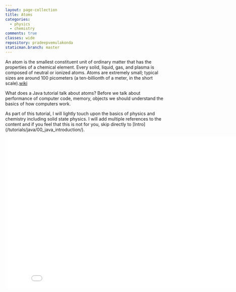 ```yaml
---
layout: page-collection
title: Atoms
categories:
  - physics
  - chemistry
comments: true
classes: wide
repository: pradeepvemulakonda
staticman.branch: master
---
```

An atom is the smallest constituent unit of ordinary matter that has the properties of a chemical element. Every solid, liquid, gas, and plasma is composed of neutral or ionized atoms. Atoms are extremely small; typical sizes are around 100 picometers (a ten-billionth of a meter, in the short scale).[wiki](https://en.wikipedia.org/wiki/Atom#)

What does a Java tutorial talk about atoms?
Before we talk about performance of computer code, memory, objects we should understand the basics of how computers work.

As part of this tutorial, I will lightly touch upon the basics of physics and chemistry including solid state physics. I will add multiple references to the content and if you feel that this is not for you, skip directly to \[Intro](/tutorials/java/00_java_introduction/).

<iframe src="//commons.wikimedia.org/wiki/File:Atomic_orbitals_and_periodic_table_construction.ogv?embedplayer=yes" width="854" height="480" frameborder="0" webkitAllowFullScreen mozallowfullscreen allowFullScreen></iframe>
